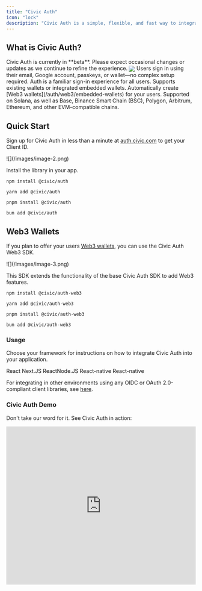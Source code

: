 ```yaml
---
title: "Civic Auth"
icon: "lock"
description: "Civic Auth is a simple, flexible, and fast way to integrate authentication into your applications. Enable familiar sign-in options while offering optional embedded wallets and unlocking blockchain benefits for your users."
---
```


## What is Civic Auth?

<Info>
  Civic Auth is currently in **beta**. Please expect occasional changes or
  updates as we continue to refine the experience.
</Info>

<Frame caption="Civic Auth: User-Facing View">
  <img
    src="/images/image-1.png"
    align="center"
  />
</Frame>

<CardGroup cols={2}>
  <Card title="Integrated login." icon="user">
    Users sign in using their email, Google account, passkeys, or wallet—no
    complex setup required.
  </Card>
  <Card title="Adaptable onboarding." icon="user-plus">
    Auth is a familiar sign-in experience for all users. Supports existing
    wallets or integrated embedded wallets.
  </Card>
  <Card title="Embedded wallets." icon="wallet">
    Automatically create [Web3 wallets](/auth/web3/embedded-wallets) for your
    users.
  </Card>
  <Card title="Multichain support." icon="gear">
    Supported on Solana, as well as Base, Binance Smart Chain (BSC), Polygon,
    Arbitrum, Ethereum, and other EVM-compatible chains.
  </Card>
</CardGroup>

## Quick Start

Sign up for Civic Auth in less than a minute at [auth.civic.com](https://auth.civic.com) to get your Client ID.

<Frame caption="Civic Auth: Admin Dashboard - Integration Steps">
  ![](/images/image-2.png)
</Frame>

Install the library in your app.

<CodeGroup>

```npm npm
npm install @civic/auth
```


```yarn yarn
yarn add @civic/auth
```


```pnpm pnpm
pnpm install @civic/auth
```


```bun bun
bun add @civic/auth
```

</CodeGroup>

## Web3 Wallets

If you plan to offer your users [Web3 wallets](/auth#web3-wallets), you can use the Civic Auth Web3 SDK.

<Frame caption="Civic Auth: Admin Dashboard - Web3 Wallets Support">
  ![](/images/image-3.png)
</Frame>

This SDK extends the functionality of the base Civic Auth SDK to add Web3 features.

<CodeGroup>

```npm-1 npm
npm install @civic/auth-web3
```


```yarn-1 yarn
yarn add @civic/auth-web3
```


```pnpm-1 pnpm
pnpm install @civic/auth-web3
```


```bun-1 bun
bun add @civic/auth-web3
```

</CodeGroup>

### Usage

Choose your framework for instructions on how to integrate Civic Auth into your application.

<CardGroup cols={4}>
  <Card href="/auth/integration/react" img="/images/image-4.png">
    React
  </Card>
  <Card href="/auth/integration/next.js" img="/images/image-5.jpeg">
    Next.JS
  </Card>
  <Card href="/auth/integration/node.js" img="/images/image-6.png">
    ReactNode.JS
  </Card>
  <Card href="/auth/integration/react-native" img="/images/image-4.png">
    React-native
  </Card>
  <Card img="/images/image-4.png" href="/auth/integration/react-native">
    React-native
  </Card>
</CardGroup>

For integrating in other environments using any OIDC or OAuth 2.0-compliant client libraries, see [here](/auth/integration/other).

### Civic Auth Demo

Don't take our word for it. See Civic Auth in action:

<Frame>
  <iframe width="100%" height="420" src="https://www.youtube.com/embed/vk01H9cB7fQ" title="Demo - Civic Auth for seamless user management" frameborder="0" allow="accelerometer; autoplay; clipboard-write; encrypted-media; gyroscope; picture-in-picture; web-share" referrerpolicy="strict-origin-when-cross-origin" allowfullscreen />
</Frame>
